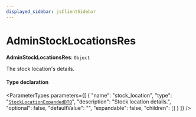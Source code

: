 ```yaml
---
displayed_sidebar: jsClientSidebar
---
```



# AdminStockLocationsRes

 **AdminStockLocationsRes**: `Object`

The stock location's details.

#### Type declaration

<ParameterTypes parameters={[
  {
    "name": "stock_location",
    "type": "[`StockLocationExpandedDTO`](internal.StockLocationExpandedDTO.mdx)",
    "description": "Stock location details.",
    "optional": false,
    "defaultValue": "",
    "expandable": false,
    "children": []
  }
]} />
